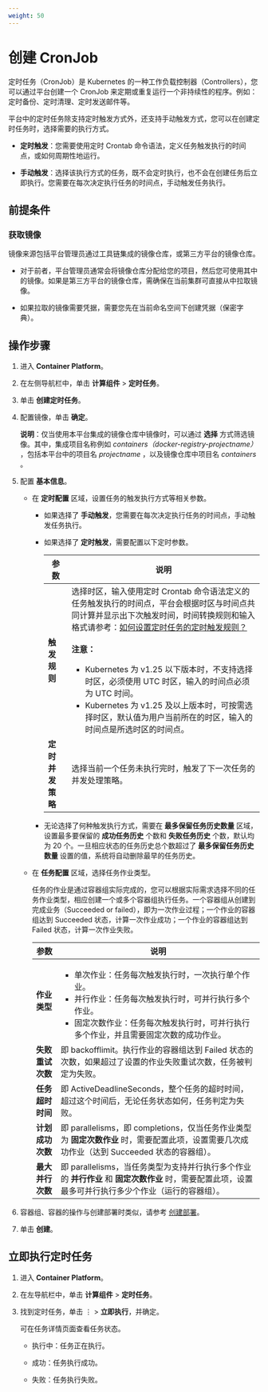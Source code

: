 ```yaml
---
weight: 50
---
```


# 创建 CronJob

定时任务（CronJob）是 Kubernetes 的一种工作负载控制器（Controllers），您可以通过平台创建一个 CronJob 来定期或重复运行一个非持续性的程序。例如：定时备份、定时清理、定时发送邮件等。

平台中的定时任务除支持定时触发方式外，还支持手动触发方式，您可以在创建定时任务时，选择需要的执行方式。

* **定时触发**：您需要使用定时 Crontab 命令语法，定义任务触发执行的时间点，或如何周期性地运行。

* **手动触发**：选择该执行方式的任务，既不会定时执行，也不会在创建任务后立即执行。您需要在每次决定执行任务的时间点，手动触发任务执行。


## 前提条件

### 获取镜像

镜像来源包括平台管理员通过工具链集成的镜像仓库，或第三方平台的镜像仓库。

* 对于前者，平台管理员通常会将镜像仓库分配给您的项目，然后您可使用其中的镜像。如果是第三方平台的镜像仓库，需确保在当前集群可直接从中拉取镜像。

* 如果拉取的镜像需要凭据，需要您先在当前命名空间下创建凭据（保密字典）。


## 操作步骤

1. 进入 **Container Platform**。

1. 在左侧导航栏中，单击 **计算组件** > **定时任务**。

2. 单击 **创建定时任务**。

3. 配置镜像，单击 **确定**。

    **说明**：仅当使用本平台集成的镜像仓库中镜像时，可以通过 **选择** 方式筛选镜像。其中，集成项目名称例如 *containers（docker-registry-projectname）* ，包括本平台中的项目名 *projectname* ，以及镜像仓库中项目名 *containers* 。

4. 配置 **基本信息**。
    

    * 在 **定时配置** 区域，设置任务的触发执行方式等相关参数。
    
        * 如果选择了 **手动触发**，您需要在每次决定执行任务的时间点，手动触发任务执行。
        
        * 如果选择了 **定时触发**，需要配置以下定时参数。  
        
            |参数| 说明                                                         |
            | ------------ | ------------------------------------------------------------ |
            |**触发规则**|选择时区，输入使用定时 Crontab 命令语法定义的任务触发执行的时间点，平台会根据时区与时间点共同计算并显示出下次触发时间，时间转换规则和输入格式请参考：[如何设置定时任务的定时触发规则？](/developer/building_application/how_to/cronjob_rules.mdx) <br/><br/>**注意：**<ul><li>Kubernetes 为 v1.25 以下版本时，不支持选择时区，必须使用 UTC 时区，输入的时间点必须为 UTC 时间。</li><li>Kubernetes 为 v1.25 及以上版本时，可按需选择时区，默认值为用户当前所在的时区，输入的时间点是所选时区的时间点。</li></ul> |
            |**定时并发策略**| 选择当前一个任务未执行完时，触发了下一次任务的并发处理策略。 |



        * 无论选择了何种触发执行方式，需要在 **最多保留任务历史数量** 区域，设置最多要保留的 **成功任务历史** 个数和 **失败任务历史** 个数，默认均为 20 个。一旦相应状态的任务历史总个数超过了 **最多保留任务历史数量** 设置的值，系统将自动删除最早的任务历史。

    * 在 **任务配置** 区域，选择任务作业类型。

        任务的作业是通过容器组实际完成的，您可以根据实际需求选择不同的任务作业类型，相应创建一个或多个容器组执行任务。一个容器组从创建到完成业务（Succeeded or failed），即为一次作业过程；一个作业的容器组达到 Succeeded 状态，计算一次作业成功；一个作业的容器组达到 Failed 状态，计算一次作业失败。
    
        |参数| 说明                                                         |
        | ------------ | ------------------------------------------------------------ |
        |**作业类型**| <ul><li>单次作业：任务每次触发执行时，一次执行单个作业。</li><li>并行作业：任务每次触发执行时，可并行执行多个作业。</li><li>固定次数作业：任务每次触发执行时，可并行执行多个作业，并且需要固定次数的成功作业。</li></ul> |
        |**失败重试次数**|      即 backofflimit。执行作业的容器组达到 Failed 状态的次数，如果超过了设置的作业失败重试次数，任务被判定为失败。                |
        |**任务超时时间**| 即 ActiveDeadlineSeconds，整个任务的超时时间，超过这个时间后，无论任务状态如何，任务判定为失败。|
        |**计划成功次数**| 即 parallelisms，即 completions，仅当任务作业类型为 **固定次数作业** 时，需要配置此项，设置需要几次成功作业（达到 Succeeded 状态的容器组）。|
        |**最大并行次数**| 即 parallelisms，当任务类型为支持并行执行多个作业的 **并行作业** 和 **固定次数作业** 时，需要配置此项，设置最多可并行执行多少个作业（运行的容器组）。 |


8. 容器组、容器的操作与创建部署时类似，请参考 [创建部署](./deployment_create.mdx)。


10. 单击 **创建**。


## 立即执行定时任务

1. 进入 **Container Platform**。

1. 在左导航栏中，单击 **计算组件** > **定时任务**。

2. 找到定时任务，单击 ⋮ > **立即执行**，并确定。
    
    
    可在任务详情页面查看任务状态。
    
    * 执行中：任务正在执行。
    
    * 成功：任务执行成功。
    
    * 失败：任务执行失败。